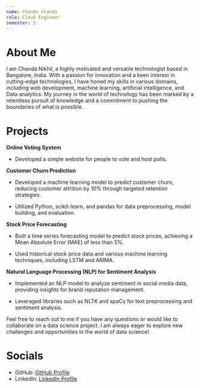 ```yaml
---
name: Chanda Chanda
role: Cloud Engineer
semester: 5
---
```


# About Me

I am Chanda Nikhil, a highly motivated and versatile technologist based in Bangalore, India. With a passion for innovation and a keen interest in cutting-edge technologies, I have honed my skills in various domains, including web development, machine learning, artificial intelligence, and Data analytics. My journey in the world of technology has been marked by a relentless pursuit of knowledge and a commitment to pushing the boundaries of what is possible.

# Projects

**Online Voting System**

- Developed a simple website for people to vote and host polls.

**Customer Churn Prediction**

- Developed a machine learning model to predict customer churn, reducing customer attrition by 10% through targeted retention strategies.

- Utilized Python, scikit-learn, and pandas for data preprocessing, model building, and evaluation.

**Stock Price Forecasting**

- Built a time series forecasting model to predict stock prices, achieving a Mean Absolute Error (MAE) of less than 5%.

- Used historical stock price data and various machine learning techniques, including LSTM and ARIMA.

**Natural Language Processing (NLP) for Sentiment Analysis**

- Implemented an NLP model to analyze sentiment in social media data, providing insights for brand reputation management.

- Leveraged libraries such as NLTK and spaCy for text preprocessing and sentiment analysis.

Feel free to reach out to me if you have any questions or would like to collaborate on a data science project. I am always eager to explore new challenges and opportunities in the world of data science!

# Socials

- GitHub: [GitHub Profile](https://github.com/Nikhil-Chanda)
- LinkedIn: [LinkedIn Profile](https://www.linkedin.com/in/nikhil-chanda-b3032828a/)
